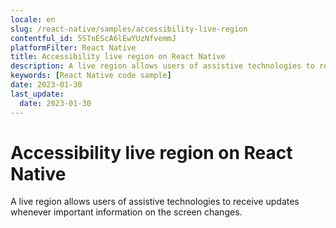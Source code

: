 ```yaml
---
locale: en
slug: /react-native/samples/accessibility-live-region
contentful_id: 5STnEScA6lEwYUzNfvemmJ
platformFilter: React Native
title: Accessibility live region on React Native
description: A live region allows users of assistive technologies to receive updates whenever important information on the screen changes.
keywords: [React Native code sample]
date: 2023-01-30
last_update:
  date: 2023-01-30
---
```


# Accessibility live region on React Native

A live region allows users of assistive technologies to receive updates whenever important information on the screen changes.

<CodeSample id="accessibility-live-region" locale="en" platform="react native"/>
